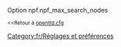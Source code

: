 {{fr/Amorce}}
Option npf.npf_max_search_nodes

<small><<Retour à [[Main/fr/Openttd.cfg|openttd.cfg]]</small>
[[Category:fr/Réglages et préférences]]